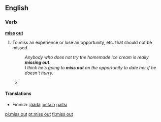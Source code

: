 ==English==

===Verb===
'''[[miss]] [[out]]'''
# {{idiomatic}} To miss an experience or lose an opportunity, etc. that should not be missed.
#: ''Anybody who does not try the homemade ice cream is really '''missing out'''.''
#: ''I think he's going to '''miss out''' on the opportunity to date her if he doesn't hurry.''
#*{{quote-news
|year=2012
|date=May 5
|author=Phil McNulty
|title=Chelsea 2-1 Liverpool
|work=BBC Sport
|url=http://www.bbc.co.uk/sport/0/football/17878435
|page=
|passage=The final started with £85m worth of striking talent on the bench as Carroll was a Liverpool substitute and Chelsea's Fernando Torres '''missed out''' on a starting place against his former club.}}

====Translations====
{{trans-top|extremely happy and carefree}}
* Finnish: [[jäädä]] [[jostain]] [[paitsi]]
{{trans-mid}}
{{trans-bottom}}

[[pl:miss out]]
[[pt:miss out]]
[[fi:miss out]]